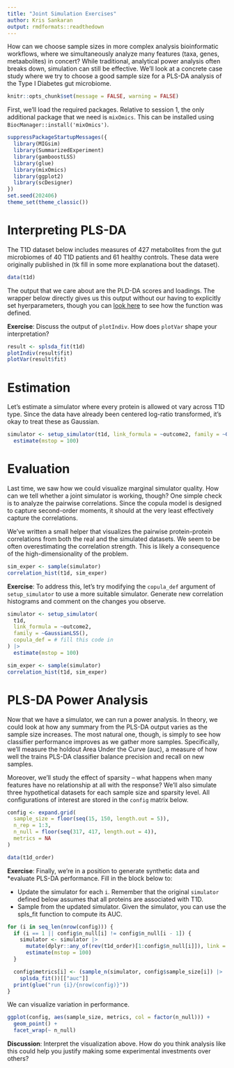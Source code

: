 ```yaml
---
title: "Joint Simulation Exercises"
author: Kris Sankaran
output: rmdformats::readthedown
---
```


How can we choose sample sizes in more complex analysis bioinformatic workflows,
where we simultaneously analyze many features (taxa, genes, metaabolites) in
concert? While traditional, analytical power analysis often breaks down,
simulation can still be effective. We'll look at a concrete case study where we
try to choose a good sample size for a PLS-DA analysis of the Type I Diabetes
gut microbiome.

```r
knitr::opts_chunk$set(message = FALSE, warning = FALSE)
```

First, we'll load the required packages. Relative to session 1, the only
additional package that we need is `mixOmics`. This can be installed using
`BiocManager::install('mixOmics')`.

```r
suppressPackageStartupMessages({
  library(MIGsim)
  library(SummarizedExperiment)
  library(gamboostLSS)
  library(glue)
  library(mixOmics)
  library(ggplot2)
  library(scDesigner)
})
set.seed(202406)
theme_set(theme_classic())
```

# Interpreting PLS-DA

The T1D dataset below includes measures of 427 metabolites from the gut
microbiomes of 40 T1D patients and 61 healthy controls. These data were
originally published in (tk fill in some more explanationa bout the dataset).

```r
data(t1d)
```

The output that we care about are the PLD-DA scores and loadings. The wrapper
below directly gives us this output without our having to explicitly set
hyerparameters, though you can [look here](https://github.com/krisrs1128/intro-to-simulation/blob/main/MIGsim/R/methods.R) 
to see how the function was defined.

**Exercise**: Discuss the output of `plotIndiv`. How does `plotVar` shape
your interpretation?

```r
result <- splsda_fit(t1d)
plotIndiv(result$fit)
plotVar(result$fit)
```

# Estimation

Let's estimate a simulator where every protein is allowed ot vary across T1D
type. Since the data have already been centered log-ratio transformed, it's okay
to treat these as Gaussian. 

```r
simulator <- setup_simulator(t1d, link_formula = ~outcome2, family = ~GaussianLSS()) |>
  estimate(mstop = 100)
```

# Evaluation

Last time, we saw how we could visualize marginal simulator quality. How can we
tell whether a joint simulator is working, though? One simple check is to
analyze the pairwise correlations. Since the copula model is designed to capture
second-order moments, it should at the very least effectively capture the
correlations.

We've written a small helper that visualizes the pairwise protein-protein
correlations from both the real and the simulated datasets. We seem to be often
overestimating the correlation strength. This is likely a consequence of the
high-dimensionality of the problem.

```r
sim_exper <- sample(simulator)
correlation_hist(t1d, sim_exper)
```

**Exercise**: To address this, let's try modifying the `copula_def` argument of
`setup_simulator` to use a more suitable simulator. Generate new correlation
histograms and comment on the changes you observe.

```r
simulator <- setup_simulator(
  t1d,
  link_formula = ~outcome2,
  family = ~GaussianLSS(),
  copula_def = # fill this code in
) |>
  estimate(mstop = 100)

sim_exper <- sample(simulator)
correlation_hist(t1d, sim_exper)
```

# PLS-DA Power Analysis

Now that we have a simulator, we can run a power analysis. In theory, we could
look at how any summary from the PLS-DA output varies as the sample size
increases. The most natural one, though, is simply to see how classifier
performance improves as we gather more samples. Specifically, we'll measure the
holdout Area Under the Curve (auc), a measure of how well the trains PLS-DA
classifier balance precision and recall on new samples.

Moreover, we'll study the effect of sparsity -- what happens when many features
have no relationship at all with the response? We'll also simulate three
hypothetical datasets for each sample size and sparsity level. All
configurations of interest are stored in the `config` matrix below.

```r
config <- expand.grid(
  sample_size = floor(seq(15, 150, length.out = 5)),
  n_rep = 1:3,
  n_null = floor(seq(317, 417, length.out = 4)),
  metrics = NA
)

data(t1d_order)
```

**Exercise**: Finally, we're in a position to generate synthetic data and
*evaluate
PLS-DA performance. Fill in the block below to:

* Update the simulator for each `i`. Remember that the original `simulator` defined below assumes that all proteins are associated with T1D.  
* Sample from the updated simulator. Given the simulator, you can use the spls_fit function to compute its AUC.

```r
for (i in seq_len(nrow(config))) {
  if (i == 1 || config$n_null[i] != config$n_null[i - 1]) {
    simulator <- simulator |>
      mutate(dplyr::any_of(rev(t1d_order)[1:config$n_null[i]]), link = ~1) |>
      estimate(mstop = 100)
  }

  config$metrics[i] <- (sample_n(simulator, config$sample_size[i]) |>
    splsda_fit())[["auc"]]
  print(glue("run {i}/{nrow(config)}"))
}
```

We can visualize variation in performance. 

```r
ggplot(config, aes(sample_size, metrics, col = factor(n_null))) +
  geom_point() +
  facet_wrap(~ n_null)
```


**Discussion**: Interpret the visualization above. How do you think analysis
like this could help you justify making some experimental investments over
others?
